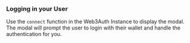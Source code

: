 ### Logging in your User

Use the `connect` function in the Web3Auth Instance to display the modal. The modal will prompt the user to login with their wallet and handle the authentication for you.
